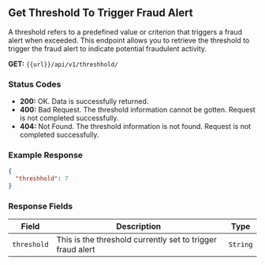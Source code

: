 ## Get Threshold To Trigger Fraud Alert

A threshold refers to a predefined value or criterion that triggers a fraud alert when exceeded.
This endpoint allows you to retrieve the threshold to trigger the fraud alert to indicate potential fraudulent activity.

**GET:** `{{url}}/api/v1/threshhold/`

### Status Codes

- **200:** OK. Data is successfully returned.
- **400:** Bad Request. The threshold information cannot be gotten. Request is not completed successfully.
- **404:** Not Found. The threshold information is not found. Request is not completed successfully.


### Example Response
```json
{
  "threshhold": 7
}
```

### Response Fields

| Field             | Description                                                           | Type    |
|-------------------|-----------------------------------------------------------------------|---------|
| `threshold`       | This is the threshold currently set to trigger fraud alert            | `String` |